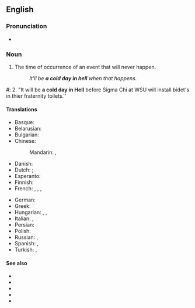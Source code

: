 ==English==

===Pronunciation===
* {{audio|en|en-au-cold day in Hell.ogg|Audio (AU)}}

===Noun===
{{en-noun|cold days in Hell}}

# {{lb|en|idiomatic|slang}} The time of occurrence of an event that will never happen.
#: ''It'll be '''a cold day in hell''' when that happens.''

#: 2. "It will be '''a cold day in Hell''' before Sigma Chi at WSU will install bidet's in thier fraternity toilets.''

====Translations====
{{trans-top|an event that will never happen}}
* Basque: {{t|eu|haizerik ez den urtean|lit=in the year without wind}}
* Belarusian: {{t|be|калі рак свісне}}
* Bulgarian: {{t|bg|кога́то цъ́фнат налъ́мите|lit=when pattens blossom}}
* Chinese:
*: Mandarin: {{t|cmn|绝不可能|sc=Hani}}, {{t|cmn|绝无可能|sc=Hani}}
* Danish: {{t|da|en kold dag i helvede}}
* Dutch: {{t|nl|met Sint Juttemis}}; {{t|nl|als pasen en pinksteren op één dag vallen}}
* Esperanto: {{t|eo|triĵaŭda semajno|lit=week with three Thursdays}}
* Finnish: {{t|fi|kun helvetti jäätyy|lit=when Hell freezes over}}
* French: {{t+|fr|quand les poules auront des dents|lit=when hens have teeth}}, {{t+|fr|semaine des quatre jeudis|lit=week with four Thursdays}}, {{t+|fr|à la Saint-Glinglin}}, {{t|fr|aux calendes grecques}}
{{trans-mid}}
* German: {{t|de|nie im Leben|lit=never in a lifetime}}
* Greek: {{t|el|όταν ασπρίσει ο κόρακας και γίνει περιστέρι}}
* Hungarian: {{t|hu|majd ha piros hó esik|lit=when red snowflakes are snowing}}, {{t|hu|majd ha cigánygyerekek potyognak az égből|lit=when gypsy children are streaming from the sky}}, {{t|hu|majd ha a pokol befagy|lit=when Hell freezes over}}
* Italian: {{t|it|alle calende greche|lit=on the Greek Calends}}, {{t|it|quando gli asini voleranno|lit=when donkeys fly}}
* Persian: {{t|fa|وقت گل نی}}
* Polish: {{t+|pl|jak rak świśnie a ryba piśnie}}
* Russian: {{t+|ru|когда́ рак на горе́ сви́стнет|lit=when a crayfish whistles on the mountain}}, {{t+|ru|по́сле до́ждичка в четве́рг|lit=after a small rain on Thursday}}
* Spanish: {{t+|es|cuando las ranas críen pelo}}, {{t|es|cuando meen las gallinas}}
* Turkish: {{t|tr|kırmızı kar yağınca|lit=when it snows red}}, {{t+|tr|çıkmaz ayın son çarşambası|lit=the last Wednesday of the non-ending month}}
{{trans-bottom}}

====See also====
* {{l|en|first of never}}
* {{l|en|never in a month of Sundays}}
* {{l|en|snowball's chance in hell}}
* {{l|en|when Hell freezes over}}
* {{l|en|when pigs fly}}
